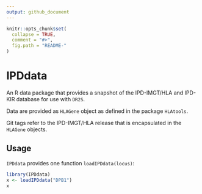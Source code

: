 ```yaml
---
output: github_document
---
```


<!-- README.md is generated from README.Rmd. Please edit that file -->

```r
knitr::opts_chunk$set(
  collapse = TRUE,
  comment = "#>",
  fig.path = "README-"
)
```

# IPDdata

An R data package that provides a snapshot of the IPD-IMGT/HLA and IPD-KIR
database for use with `DR2S`.

Data are provided as `HLAGene` object as defined in the package `HLAtools`.

Git tags refer to the IPD-IMGT/HLA release that is encapsulated in the
`HLAGene` objects.

## Usage

`IPDdata` provides one function `loadIPDdata(locus)`:

```r
library(IPDdata)
x <- loadIPDdata("DPB1")
x
```

